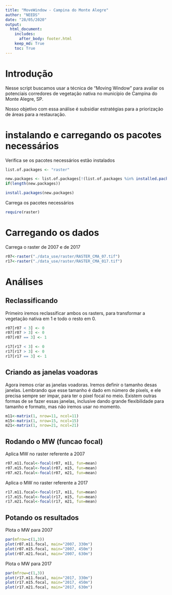 ```yaml
---
title: "MoveWindow - Campina do Monte Alegre"
author: "NEEDS"
date: "28/05/2020"
output: 
  html_document:
    includes:
      after_body: footer.html
    keep_md: True
    toc: True
---
```


# Introdução

Nesse script buscamos usar a técnica de "Moving Window" para avaliar os potenciais corredores de vegetação nativa no município de Campina do Monte Alegre, SP. 

Nosso objetivo com essa análise é subsidiar estratégias para a priorização de áreas para a restauração.

# instalando e carregando os pacotes necessários

Verifica se os pacotes necessários estão instalados
```r
list.of.packages <- "raster"

new.packages <- list.of.packages[!(list.of.packages %in% installed.packages()[,"Package"])]
if(length(new.packages)) 

install.packages(new.packages)
```

Carrega os pacotes necessários 
```r
require(raster)
```

# Carregando os dados

Carrega o raster de 2007 e de 2017
```r
r07<-raster("./data_use/raster/RASTER_CMA_07.tif")
r17<-raster("./data_use/raster/RASTER_CMA_017.tif")
```

# Análises

## Reclassificando
Primeiro iremos reclassificar ambos os rasters, para transformar a vegetação nativa em 1 e todo o resto em 0.
```r
r07[r07 < 3] <- 0
r07[r07 > 3] <- 0
r07[r07 == 3] <- 1

r17[r17 < 3] <- 0
r17[r17 > 3] <- 0
r17[r17 == 3] <- 1
```


## Criando as janelas voadoras

Agora iremos criar as janelas voadoras. Iremos definir o tamanho desas janelas. Lembrando que esse tamanho é dado em número de pixels, e ele precisa sempre ser impar, para ter o pixel focal no meio. Existem outras formas de se fazer essas janelas, inclusive dando grande flexibilidade para tamanho e formato, mas não iremos usar no momento.

```r
m11<-matrix(1, nrow=11, ncol=11)
m15<-matrix(1, nrow=15, ncol=15)
m21<-matrix(1, nrow=21, ncol=21)
```

## Rodando o MW (funcao focal)
Aplica MW no raster referente a 2007
```r
r07.m11.focal<-focal(r07, m11, fun=mean)
r07.m15.focal<-focal(r07, m15, fun=mean)
r07.m21.focal<-focal(r07, m21, fun=mean)
```

Aplica o MW no raster referente a 2017
```r
r17.m11.focal<-focal(r17, m11, fun=mean)
r17.m15.focal<-focal(r17, m15, fun=mean)
r17.m21.focal<-focal(r17, m21, fun=mean)
```

## Potando os resultados

Plota o MW para 2007
```r
par(mfrow=c(1,3))
plot(r07.m11.focal, main="2007, 330m")
plot(r07.m15.focal, main="2007, 450m")
plot(r07.m21.focal, main="2007, 630m")
```

Plota o MW para 2017
```r
par(mfrow=c(1,3))
plot(r17.m11.focal, main="2017, 330m")
plot(r17.m15.focal, main="2017, 450m")
plot(r17.m21.focal, main="2017, 630m")
```
